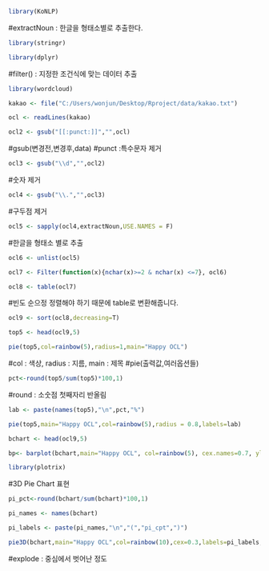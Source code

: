 ```r
library(KoNLP)
```
#extractNoun : 한글을 형태소별로 추출한다.
```r
library(stringr)
```

```r
library(dplyr)
```
#filter() : 지정한 조건식에 맞는 데이터 추출
```r
library(wordcloud)
```

```r
kakao <- file("C:/Users/wonjun/Desktop/Rproject/data/kakao.txt")
```

```r
ocl <- readLines(kakao)
```

```r
ocl2 <- gsub("[[:punct:]]","",ocl)
```
#gsub(변경전,변경후,data)
#punct :특수문자 제거
```r
ocl3 <- gsub("\\d","",ocl2)
```
#숫자 제거
```r
ocl4 <- gsub("\\.","",ocl3)
```
#구두점 제거
```r
ocl5 <- sapply(ocl4,extractNoun,USE.NAMES = F)
```
#한글을 형태소 별로 추출
```r
ocl6 <- unlist(ocl5)
```

```r
ocl7 <- Filter(function(x){nchar(x)>=2 & nchar(x) <=7}, ocl6)
```

```r
ocl8 <- table(ocl7)
```
#빈도 순으정 정렬해야 하기 때문에 table로 변환해줍니다.
```r
ocl9 <- sort(ocl8,decreasing=T)
```

```r
top5 <- head(ocl9,5)
```

```r
pie(top5,col=rainbow(5),radius=1,main="Happy OCL")
```
#col : 색상, radius : 지름, main : 제목
#pie(출력값,여러옵션들)
```r
pct<-round(top5/sum(top5)*100,1)
```
#round : 소숫점 첫째자리 반올림
```r
lab <- paste(names(top5),"\n",pct,"%")
```

```r
pie(top5,main="Happy OCL",col=rainbow(5),radius = 0.8,labels=lab)
```

```r
bchart <- head(ocl9,5)
```

```r
bp<- barplot(bchart,main="Happy OCL", col=rainbow(5), cex.names=0.7, ylim=c(0,10))
```

```r
library(plotrix)
```
#3D Pie Chart 표현
```r
pi_pct<-round(bchart/sum(bchart)*100,1)
```

```r
pi_names <- names(bchart)
```

```r
pi_labels <- paste(pi_names,"\n","(","pi_cpt",")")
```

```r
pie3D(bchart,main="Happy OCL",col=rainbow(10),cex=0.3,labels=pi_labels,explode=0.05)
```
#explode : 중심에서 벗어난 정도
